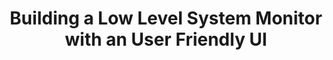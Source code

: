 ---
title: "Building a Low Level System Monitor with an User Friendly UI"
summary: "A low level system monitor with an user friendly UI built entirely using rust with procedure calls on multiple threads to powershell counter cmdlet. Works on Windows & Mac systems only. designed to be installed on a server and tunneled into a web interface."
publishedAt: "2024-10-13"
images:
  - "/images/projects/sys-dashboard/sys1.mp4"
  - "/images/projects/sys-dashboard/sys2.png"
  - "/images/projects/sys-dashboard/sys3.png"
  - "/images/projects/sys-dashboard/sys4.jpg"
team:
  - name: "Suvan GS"
    role: "Student Developer"
    avatar: "/images/avatar.png"
    linkedIn: "https://www.linkedin.com/in/suvangs"
  - name: "Saransh Bangar"
    role: "Student Developer"
    avatar: "/images/saransh.png"
  - name: "Vijay Makkad"
    role: "Student Developer"
    avatar: "/images/vijay.png"
---
